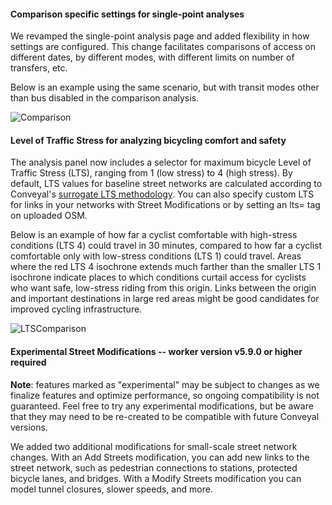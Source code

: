 #### Comparison specific settings for single-point analyses

We revamped the single-point analysis page and added flexibility in how settings are configured. This change facilitates comparisons of access on different dates, by different modes, with different limits on number of transfers, etc.

Below is an example using the same scenario, but with transit modes other than bus disabled in the comparison analysis.

![Comparison](/img/changelog/202006/comparison.jpg)

#### Level of Traffic Stress for analyzing bicycling comfort and safety

The analysis panel now includes a selector for maximum bicycle Level of Traffic Stress (LTS), ranging from 1 (low stress) to 4 (high stress). By default, LTS values for baseline street networks are calculated according to Conveyal's [surrogate LTS methodology](https://blog.conveyal.com/better-measures-of-bike-accessibility-d875ae5ed831). You can also specify custom LTS for links in your networks with Street Modifications or by setting an lts= tag on uploaded OSM.

Below is an example of how far a cyclist comfortable with high-stress conditions (LTS 4) could travel in 30 minutes, compared to how far a cyclist comfortable only with low-stress conditions (LTS 1) could travel. Areas where the red LTS 4 isochrone extends much farther than the smaller LTS 1 isochrone indicate places to which conditions curtail access for cyclists who want safe, low-stress riding from this origin. Links between the origin and important destinations in large red areas might be good candidates for improved cycling infrastructure.

![LTSComparison](/img/chanelog/202006/ltscomparison.jpg)

#### Experimental Street Modifications -- **worker version v5.9.0 or higher required**

**Note**: features marked as "experimental" may be subject to changes as we finalize features and optimize performance, so ongoing compatibility is not guaranteed. Feel free to try any experimental modifications, but be aware that they may need to be re-created to be compatible with future Conveyal versions.

We added two additional modifications for small-scale street network changes. With an Add Streets modification, you can add new links to the street network, such as pedestrian connections to stations, protected bicycle lanes, and bridges. With a Modify Streets modification you can model tunnel closures, slower speeds, and more.
